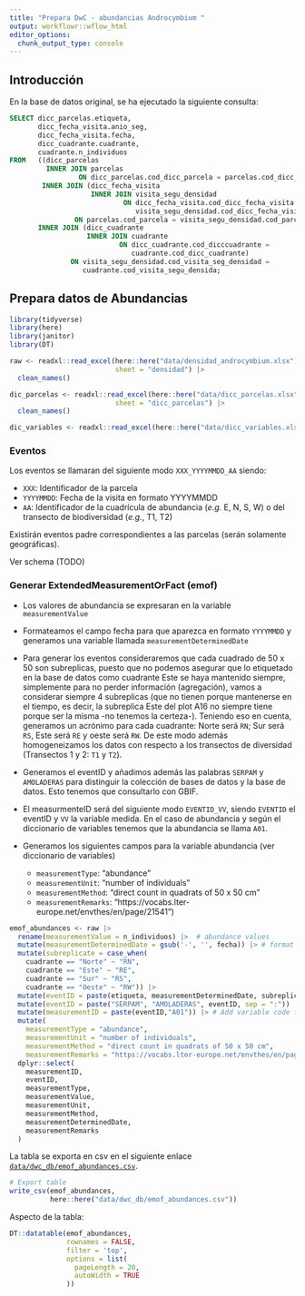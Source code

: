 ```yaml
---
title: "Prepara DwC - abundancias Androcymbium "
output: workflowr::wflow_html
editor_options:
  chunk_output_type: console
---
```


## Introducción

En la base de datos original, se ha ejecutado la siguiente consulta: 

```sql
SELECT dicc_parcelas.etiqueta,
       dicc_fecha_visita.anio_seg,
       dicc_fecha_visita.fecha,
       dicc_cuadrante.cuadrante,
       cuadrante.n_individuos
FROM   ((dicc_parcelas
         INNER JOIN parcelas
                 ON dicc_parcelas.cod_dicc_parcela = parcelas.cod_dicc_parcela)
        INNER JOIN (dicc_fecha_visita
                    INNER JOIN visita_segu_densidad
                            ON dicc_fecha_visita.cod_dicc_fecha_visita =
                               visita_segu_densidad.cod_dicc_fecha_visita)
                ON parcelas.cod_parcela = visita_segu_densidad.cod_parcela)
       INNER JOIN (dicc_cuadrante
                   INNER JOIN cuadrante
                           ON dicc_cuadrante.cod_dicccuadrante =
                              cuadrante.cod_dicc_cuadrante)
               ON visita_segu_densidad.cod_visita_seg_densidad =
                  cuadrante.cod_visita_segu_densida; 
```


## Prepara datos de Abundancias 

```r
library(tidyverse)
library(here)
library(janitor)
library(DT)
```


```r
raw <- readxl::read_excel(here::here("data/densidad_androcymbium.xlsx"), 
                          sheet = "densidad") |> 
  clean_names()

dic_parcelas <- readxl::read_excel(here::here("data/dicc_parcelas.xlsx"), 
                          sheet = "dicc_parcelas") |> 
  clean_names()

dic_variables <- readxl::read_excel(here::here("data/dicc_variables.xlsx"))
```


### Eventos 
Los eventos se llamaran del siguiente modo `XXX_YYYYMMDD_AA` siendo: 

- `XXX`: Identificador de la parcela
- `YYYYMMDD`: Fecha de la visita en formato YYYYMMDD
- `AA`: Identificador de la cuadrícula de abundancia (*e.g.* E, N, S, W) o del transecto de biodiversidad (*e.g.*, T1, T2)

Existirán eventos padre correspondientes a las parcelas (serán solamente geográficas). 

Ver schema (TODO)

### Generar ExtendedMeasurementOrFact (emof) 

- Los valores de abundancia se expresaran en la variable `measurementValue`
- Formateamos el campo fecha para que aparezca en formato `YYYYMMDD` y generamos una variable llamada `measurementDeterminedDate`
- Para generar los eventos consideraremos que cada cuadrado de 50 x 50 son subreplicas, puesto que no podemos asegurar que lo etiquetado en la base de datos como cuadrante Este se haya mantenido siempre, simplemente para no perder información (agregación), vamos a considerar siempre 4 subreplicas (que no tienen porque mantenerse en el tiempo, es decir, la subreplica Este del plot A16 no siempre tiene porque ser la misma -no tenemos la certeza-). Teniendo eso en cuenta, generamos un acrónimo para cada cuadrante: Norte será `RN`; Sur será `RS`, Este será `RE` y oeste será `RW`. De este modo además homogeneizamos los datos con respecto a los transectos de diversidad (Transectos 1 y 2: `T1` y `T2`). 
- Generamos el eventID y añadimos además las palabras `SERPAM` y `AMOLADERAS` para distinguir la colección de bases de datos y la base de datos. Esto tenemos que consultarlo con GBIF.   
- El measurmenteID será del siguiente modo `EVENTID_VV`, siendo `EVENTID` el eventID y `VV` la variable medida. En el caso de abundancia y según el diccionario de variables tenemos que la abundancia se llama `A01`. 
- Generamos los siguientes campos para la variable abundancia (ver diccionario de variables)

    - `measurementType`: "abundance"
    - `measurementUnit`: "number of individuals"
    - `measurementMethod`: "direct count in quadrats of 50 x 50 cm"
    - `measurementRemarks`: "https://vocabs.lter-europe.net/envthes/en/page/21541") 

```r
emof_abundances <- raw |> 
  rename(measurementValue = n_individuos) |>  # abundance values 
  mutate(measurementDeterminedDate = gsub('-', '', fecha)) |> # format Date
  mutate(subreplicate = case_when(
    cuadrante == "Norte" ~ "RN",
    cuadrante == "Este" ~ "RE",
    cuadrante == "Sur" ~ "RS",
    cuadrante == "Oeste" ~ "RW")) |> 
  mutate(eventID = paste(etiqueta, measurementDeterminedDate, subreplicate, sep = "_")) |> # Generate eventID
  mutate(eventID = paste("SERPAM", "AMOLADERAS", eventID, sep = ":")) |>  # Add SERPAM y AMOLADERAS
  mutate(measurementID = paste(eventID,"A01")) |> # Add variable code from dicc_variables
  mutate(
    measurementType = "abundance",
    measurementUnit = "number of individuals",
    measurementMethod = "direct count in quadrats of 50 x 50 cm",
    measurementRemarks = "https://vocabs.lter-europe.net/envthes/en/page/21541") |> 
  dplyr::select(
    measurementID,
    eventID, 
    measurementType, 
    measurementValue,
    measurementUnit, 
    measurementMethod,
    measurementDeterminedDate,
    measurementRemarks
  )

```

La tabla se exporta en csv en el siguiente enlace [`data/dwc_db/emof_abundances.csv`](data/dwc_db/emof_abundances.csv). 

```r
# Export table
write_csv(emof_abundances, 
          here::here("data/dwc_db/emof_abundances.csv"))
```

Aspecto de la tabla: 

```r
DT::datatable(emof_abundances,
              rownames = FALSE,
              filter = 'top',
              options = list(
                pageLength = 20, 
                autoWidth = TRUE
              ))
```


  


